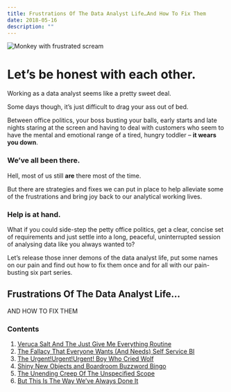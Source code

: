 ```yaml
---
title: Frustrations Of The Data Analyst Life…And How To Fix Them
date: 2018-05-16
description: ""
---
```

![Monkey with frustrated scream](./frustrated-monkey.jpg)

# Let’s be honest with each other.

Working as a data analyst seems like a pretty sweet deal.

Some days though, it’s just difficult to drag your ass out of bed.

Between office politics, your boss busting your balls, early starts and late nights staring at the screen and having to deal with customers who seem to have the mental and emotional range of a tired, hungry toddler – **it wears you down**.

### We’ve all been there.

Hell, most of us still **are** there most of the time.

But there are strategies and fixes we can put in place to help alleviate some of the frustrations and bring joy back to our analytical working lives.

### Help is at hand.

What if you could side-step the petty office politics, get a clear, concise set of requirements and just settle into a long, peaceful, uninterrupted session of analysing data like you always wanted to?

Let’s release those inner demons of the data analyst life, put some names on our pain and find out how to fix them once and for all with our pain-busting six part series.

## Frustrations Of The Data Analyst Life&#8230;
  
AND HOW TO FIX THEM

### Contents

  1. [Veruca Salt And The Just Give Me Everything Routine][1]
  2. [The Fallacy That Everyone Wants (And Needs) Self Service BI][2]
  3. [The Urgent!Urgent!Urgent! Boy Who Cried Wolf][3]
  4. [Shiny New Objects and Boardroom Buzzword Bingo][4]
  5. [The Unending Creep Of The Unspecified Scope][5]
  6. [But This Is The Way We’ve Always Done It][6]

 [1]: https://alanhylands.com/veruca-salt-and-the-just-give-me-everything-routine/
 [2]: https://alanhylands.com/the-fallacy-that-everyone-wants-and-needs-self-service-bi/
 [3]: https://alanhylands.com/the-urgenturgenturgent-boy-who-cried-wolf/
 [4]: https://alanhylands.com/shiny-new-objects-and-boardroom-buzzword-bingo/
 [5]: https://alanhylands.com/the-unending-creep-of-the-unspecified-scope/
 [6]: https://alanhylands.com/but-this-is-the-way-weve-always-done-it/
